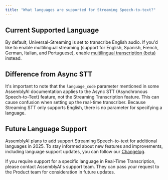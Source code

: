 ```yaml
---
title: "What languages are supported for Streaming Speech-to-text?"
---
```


## Current Supported Language

By default, Universal-Streaming is set to transcribe English audio.
If you'd like to enable multilingual streaming (support for English, Spanish, French, German, Italian, and Portuguese), enable [multilingual transcription (beta)](/docs/speech-to-text/universal-streaming/multilingual-transcription) instead.

## Difference from Async STT

It's important to note that the `language_code` parameter mentioned in some AssemblyAI documentation applies to the Async STT (Asynchronous Speech-to-Text) feature, not the Streaming Transcription feature. This can cause confusion when setting up the real-time transcriber. Because Streaming STT only supports English, there is no parameter for specifying a language.

## Future Language Support

AssemblyAI plans to add support Streaming Speech-to-text for additional languages in 2025. To stay informed about new features and improvements, including language support updates, you can follow our [Changelog](https://www.assemblyai.com/changelog).

<Note>
  If you require support for a specific language in Real-Time Transcription,
  please contact AssemblyAI's support team. They can pass your request to the
  Product team for consideration in future updates.
</Note>
